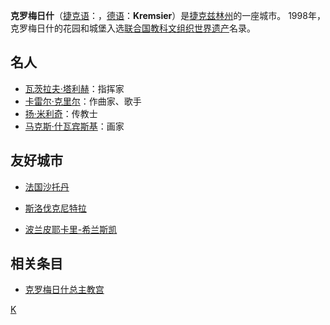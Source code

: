 {{Infobox Settlement
| name = 克罗梅日什<br/>Kroměříž
| image_skyline = Náměstí Kroměříž.JPG
| imagesize = 250px
| image_caption = 
| image_flag = 
| image_shield = 
| pushpin_map = Czech Republic
| pushpin_label_position = bottom
| subdivision_type = 国家
| subdivision_name = {{CZE}}
| subdivision_type1 = [[捷克行政区划|州]]
| subdivision_name1 = [[兹林州|兹林州]]
| subdivision_type2 = [[捷克行政区划|县]]
| subdivision_name2 =  [[克罗梅日什县|克罗梅日什县]]
| elevation_m = 201
| elevation_ft = 
| area_total_km2 = 50.97
| population_as_of = 2006年
| population_total = 29374
| population_density_km2 = auto
| timezone = [[欧洲中部时间|CET]]
| utc_offset = +1
| timezone_DST = [[欧洲中部夏令时间|CEST]]
| utc_offset_DST = +2
| latd = 49
| latm = 17
| lats = 56
| latNS = N
| longd = 17
| longm = 23
| longs = 35
| longEW = E
| website = http://www.mesto-kromeriz.cz 
}}
'''克罗梅日什'''（[[捷克语|捷克语]]：'''{{lang|cs|Kroměříž}}'''，[[德语|德语]]：'''Kremsier'''）是[[捷克|捷克]][[兹林州|兹林州]]的一座城市。
1998年，克罗梅日什的花园和城堡入选[[联合国教科文组织|联合国教科文组织]][[世界遗产|世界遗产]]名录。

==名人==
*[[瓦茨拉夫·塔利赫|瓦茨拉夫·塔利赫]]：指挥家
*[[卡雷尔·克里尔|卡雷尔·克里尔]]：作曲家、歌手
*[[扬·米利奇|扬·米利奇]]：传教士
*[[马克斯·什瓦宾斯基|马克斯·什瓦宾斯基]]：画家

==友好城市==
*{{flagicon|France}}[[法国|法国]][[沙托丹|沙托丹]]
*{{flagicon|Slovakia}}[[斯洛伐克|斯洛伐克]][[尼特拉|尼特拉]]
*{{flagicon|Poland}}[[波兰|波兰]][[皮耶卡里-希兰斯凯|皮耶卡里-希兰斯凯]]

==相关条目==
*[[克罗梅日什总主教宫|克罗梅日什总主教宫]]

{{Authority control}}
{{Czech Republic-stub}}

[[Category:兹林州城市|K]]